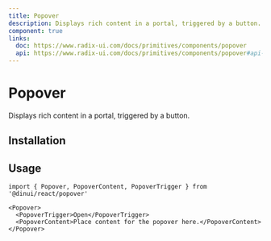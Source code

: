 ```yaml
---
title: Popover
description: Displays rich content in a portal, triggered by a button.
component: true
links:
  doc: https://www.radix-ui.com/docs/primitives/components/popover
  api: https://www.radix-ui.com/docs/primitives/components/popover#api-reference
---
```


# Popover

Displays rich content in a portal, triggered by a button.


<Example path="ui/popover-demo" />

## Installation


<InstallationGuide path="ui/popover" />

## Usage

```tsx
import { Popover, PopoverContent, PopoverTrigger } from '@dinui/react/popover'
```

```tsx
<Popover>
  <PopoverTrigger>Open</PopoverTrigger>
  <PopoverContent>Place content for the popover here.</PopoverContent>
</Popover>
```
